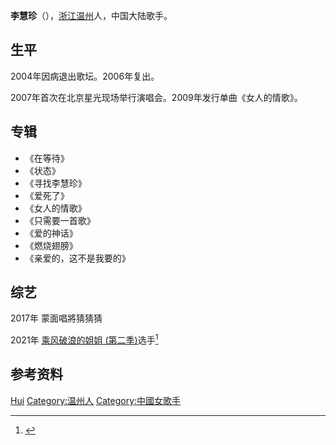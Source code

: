 {{Otheruses|李慧珍}}
{{Expand|time=2012-05-26T13:49:46+00:00 }}
{{艺人
|姓名 = 李慧珍
|类型 = 女歌手
|籍贯 = [[浙江|浙江]][[温州|温州]]
|图片 = Replace this image female.svg
|出生日期 = {{birth_date_and_age|1977|3|5}}
|出生地点 = {{PRC}}[[浙江省|浙江省]][[温州市|温州市]]
| 經紀公司 = 百娛傳媒股份有限公司
}}
'''李慧珍'''（{{bd|1977年|3月5日}}），[[浙江|浙江]][[温州|温州]]人，中国大陆歌手。

== 生平 ==
2004年因病退出歌坛。2006年复出。

2007年首次在北京星光现场举行演唱会。2009年发行单曲《女人的情歌》。

== 专辑 ==
*《在等待》
*《状态》
*《寻找李慧珍》
*《爱死了》
*《女人的情歌》
*《只需要一首歌》
*《爱的神话》
*《燃烧翅膀》
*《亲爱的，这不是我要的》

== 综艺 ==
2017年 蒙面唱將猜猜猜

2021年 [[乘风破浪的姐姐_(第二季)|乘风破浪的姐姐 (第二季)]]选手<ref>{{cite web |url=http://www.chinanews.com/yl/2021/02-05/9405452.shtml |title=《乘风破浪的姐姐2》第一次公演淘汰安又琪、董璇等5人 |publisher=中國新聞網 |date=2021-02-05 |accessdate=2021-02-08 |archive-date=2021-02-21 |archive-url=https://web.archive.org/web/20210221132236/http://www.chinanews.com/yl/2021/02-05/9405452.shtml |dead-url=no }}</ref>

== 参考资料 ==
{{reflist}}

{{歌手小作品}}
{{乘风破浪的姐姐}}

{{Authority control}}
{{DEFAULTSORT:Li李}}
[[Category:李姓|Hui]]
[[Category:温州人|Category:温州人]]
[[Category:中國女歌手|Category:中國女歌手]]